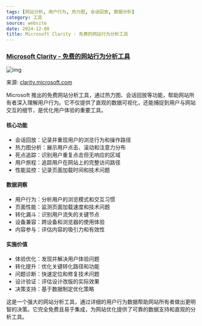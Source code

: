 ```yaml
---
tags: [网站分析, 用户行为, 热力图, 会话回放, 数据分析]
category: 工具
source: website
date: 2024-12-08
title: Microsoft Clarity - 免费的网站行为分析工具
---
```


### [Microsoft Clarity - 免费的网站行为分析工具](https://clarity.microsoft.com/)

![img](https://img.mengpeng.tech/i/2024/12/07/67544bfa1c9a9.webp)

来源: [clarity.microsoft.com](https://clarity.microsoft.com/)

Microsoft 推出的免费网站分析工具，通过热力图、会话回放等功能，帮助网站所有者深入理解用户行为。它不仅提供了直观的数据可视化，还能捕捉到用户与网站交互的细节，是优化用户体验的重要工具。

#### 核心功能
- 会话回放：记录并重现用户的浏览行为和操作路径
- 热力图分析：展示用户点击、滚动和注意力分布
- 死点追踪：识别用户重复点击但无响应的区域
- 用户旅程：追踪用户在网站上的完整访问路径
- 性能监控：记录页面加载时间和技术问题

#### 数据洞察
- 用户行为：分析用户的浏览模式和交互习惯
- 页面性能：监测页面加载速度和技术问题
- 转化漏斗：识别用户流失的关键节点
- 设备兼容：跨设备和浏览器的使用体验
- 内容参与：评估内容的吸引力和有效性

#### 实施价值
- 体验优化：发现并解决用户体验问题
- 转化提升：优化关键转化路径和功能
- 问题诊断：快速定位和修复技术问题
- 设计验证：评估设计改版的实际效果
- 决策支持：基于数据制定优化策略

这是一个强大的网站分析工具，通过详细的用户行为数据帮助网站所有者做出更明智的决策。它完全免费且易于集成，为网站优化提供了可靠的数据支持和直观的分析工具。 